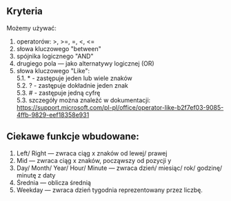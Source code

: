 ## Kryteria
Możemy używać:
1. operatorów: >, >=, =, <, <=
2. słowa kluczowego "between"
3. spójnika logicznego "AND"
4. drugiego pola — jako alternatywy logicznej (OR)
5. słowa kluczowego "Like": <br/>
    5.1. * - zastępuje jeden lub wiele znaków <br/>
    5.2. ? - zastępuje dokładnie jeden znak <br/>
    5.3. # - zastępuje jedną cyfrę <br/>
    5.3. szczegóły można znaleźć w dokumentacji: https://support.microsoft.com/pl-pl/office/operator-like-b2f7ef03-9085-4ffb-9829-eef18358e931

## Ciekawe funkcje wbudowane:
1. Left/ Right — zwraca ciąg x znaków od lewej/ prawej
2. Mid — zwraca ciąg x znaków, począwszy od pozycji y
3. Day/ Month/ Year/ Hour/ Minute — zwraca dzień/ miesiąc/ rok/ godzinę/ minutę z daty
4. Średnia — oblicza średnią
5. Weekday — zwraca dzień tygodnia reprezentowany przez liczbę.